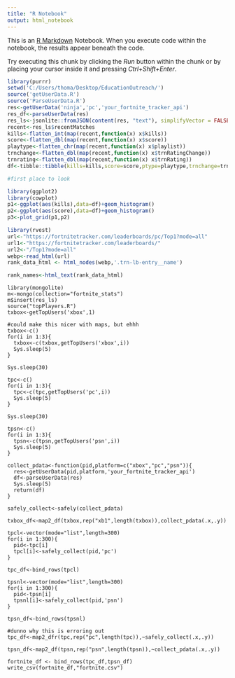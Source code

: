 ```yaml
---
title: "R Notebook"
output: html_notebook
---
```


This is an [R Markdown](http://rmarkdown.rstudio.com) Notebook. When you execute code within the notebook, the results appear beneath the code. 

Try executing this chunk by clicking the *Run* button within the chunk or by placing your cursor inside it and pressing *Ctrl+Shift+Enter*. 

```r
library(purrr)
setwd('C:/Users/thoma/Desktop/EducationOutreach/')
source('getUserData.R')
source('ParseUserData.R')
res<-getUserData('ninja','pc','your_fortnite_tracker_api')
res_df<-parseUserData(res)
res_ls<-jsonlite::fromJSON(content(res, "text"), simplifyVector = FALSE)
recent<-res_ls$recentMatches
kills<-flatten_int(map(recent,function(x) x$kills))
score<-flatten_dbl(map(recent,function(x) x$score))
playtype<-flatten_chr(map(recent,function(x) x$playlist))
trnchange<-flatten_dbl(map(recent,function(x) x$trnRatingChange))
trnrating<-flatten_dbl(map(recent,function(x) x$trnRating))
df<-tibble::tibble(kills=kills,score=score,ptype=playtype,trnchange=trnchange,trnrating=trnrating,matches=1:10)

#first place to look

library(ggplot2)
library(cowplot)
p1<-ggplot(aes(kills),data=df)+geom_histogram()
p2<-ggplot(aes(score),data=df)+geom_histogram()
p3<-plot_grid(p1,p2)

library(rvest)
url<-"https://fortnitetracker.com/leaderboards/pc/Top1?mode=all"
url1<-"https://fortnitetracker.com/leaderboards/"
url2<-"/Top1?mode=all"
webp<-read_html(url)
rank_data_html <- html_nodes(webp,'.trn-lb-entry__name')

rank_names<-html_text(rank_data_html)


```

```r-mongo

library(mongolite)
m<-mongo(collection="fortnite_stats")
m$insert(res_ls)
source("topPlayers.R")
txbox<-getTopUsers('xbox',1)

#could make this nicer with maps, but ehhh
txbox<-c()
for(i in 1:3){
  txbox<-c(txbox,getTopUsers('xbox',i))
  Sys.sleep(5)
}

Sys.sleep(30)

tpc<-c()
for(i in 1:3){
  tpc<-c(tpc,getTopUsers('pc',i))
  Sys.sleep(5)
}

Sys.sleep(30)

tpsn<-c()
for(i in 1:3){
  tpsn<-c(tpsn,getTopUsers('psn',i))
  Sys.sleep(5)
}

collect_pdata<-function(pid,platform=c("xbox","pc","psn")){
  res<-getUserData(pid,platform,'your_fortnite_tracker_api')
  df<-parseUserData(res)
  Sys.sleep(5)
  return(df)
}

safely_collect<-safely(collect_pdata)

txbox_df<-map2_df(txbox,rep("xb1",length(txbox)),collect_pdata(.x,.y))

tpcl<-vector(mode="list",length=300)
for(i in 1:300){
  pid<-tpc[i]
  tpcl[i]<-safely_collect(pid,'pc')
}

tpc_df<-bind_rows(tpcl)

tpsnl<-vector(mode="list",length=300)
for(i in 1:300){
  pid<-tpsn[i]
  tpsnl[i]<-safely_collect(pid,'psn')
}

tpsn_df<-bind_rows(tpsnl)

#dunno why this is erroring out
tpc_df<-map2_dfr(tpc,rep("pc",length(tpc)),~safely_collect(.x,.y))

tpsn_df<-map2_df(tpsn,rep("psn",length(tpsn)),~collect_pdata(.x,.y))

fortnite_df <- bind_rows(tpc_df,tpsn_df)
write_csv(fortnite_df,"fortnite.csv")
```